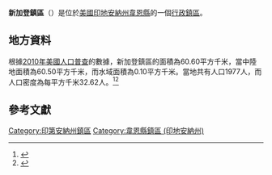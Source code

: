 {{noteTA
|G1=USState
|G2=地名
|G3=Unit
}}
{{Infobox settlement
|official_name            = 新加登鎮區
|native_name = New Garden Township
|settlement_type          = [[行政鎮區|行政鎮區]]
|image_skyline            = 
|imagesize                = 
|image_map                = Map highlighting New Garden Township, Wayne County, Indiana.svg
|mapsize                  = 250px
|pushpin_map  =USA Indiana
|pushpin_label = 新加登鎮區
|pushpin_label_position   = top
|pushpin_map_caption      = 新加登鎮區在印地安納州的位置
|subdivision_type         = [[世界政區索引|國家]]
|subdivision_type1        = [[美国州份|州份]]
|subdivision_type2        = [[印地安納州行政区划|縣]]
|subdivision_name         = [[美国|美国]]
|subdivision_name1        = [[印地安納州|印地安納州]]
|subdivision_name2        = [[韋恩縣_(印地安納州)|韋恩縣]]
|elevation_ft             = 1115
|elevation_m              = 340
|timezone                 = [[北美东部時區|北美东部時區]]
|area_total_km2           = 60.60
|area_land_km2            = 60.50
|area_water_km2           = 0.10
|area_total_sq_mi         = 
|area_land_sq_mi          = 
|area_water_sq_mi         = 
|population_as_of         = [[2010年美國人口普查|2010]]
|population_footnotes     = 
|population_total         = 1977
|population_density_km2   = auto
|population_density_sq_mi = auto
|utc_offset               = -5
|coordinates              = {{coord|39|57|38|N|84|55|11|W|type:city_region:US-AL_source:GNS-enwiki|display=inline,title}}
| coor_pinpoint           = 
| coordinates_footnotes   = 
|timezone_DST             = EDT
|utc_offset_DST           = -4
|postal_code_type         = [[美國郵區編號|郵區編號]]
|postal_code              = 
|area_code                = {{link-en|电话区号765|Area code 765|765}}
|blank_name = [[地名信息系统|GNIS ID]]
|blank_info = 453664
}}
'''新加登鎮區'''（{{lang-en|New Garden Township}}）是位於[[美國|美國]][[印地安納州|印地安納州]][[韋恩縣_(印地安納州)|韋恩縣]]的一個[[行政鎮區|行政鎮區]]。

== 地方資料 ==
根據[[2010年美國人口普查|2010年美國人口普查]]的數據，新加登鎮區的面積為60.60平方千米，當中陸地面積為60.50平方千米，而水域面積為0.10平方千米。當地共有人口1977人，而人口密度為每平方千米32.62人。<ref name="GR8">{{cite web|url=http://factfinder2.census.gov|publisher=[[美国人口调查局|美国人口调查局]]|accessdate=2011-05-14|title=American FactFinder|archive-date=2013-09-11|archive-url=https://web.archive.org/web/20130911234518/http://factfinder2.census.gov/|dead-url=no}}</ref><ref>{{cite web|url=https://www.citypopulation.de/en/usa/indiana/admin/|title=USA: Indiana (Counties and Townships) - City Population|access-date=2020-09-06|archive-date=2020-04-22|archive-url=https://web.archive.org/web/20200422090607/https://www.citypopulation.de/en/usa/indiana/admin/|dead-url=no}}</ref>

== 參考文獻 ==
{{reflist}}

{{韋恩縣 (印地安納州)}}

{{DEFAULTSORT:New Garden Township}}
[[Category:印第安納州鎮區|Category:印第安納州鎮區]]
[[Category:韋恩縣鎮區_(印地安納州)|Category:韋恩縣鎮區 (印地安納州)]]

{{Indiana-geo-stub}}